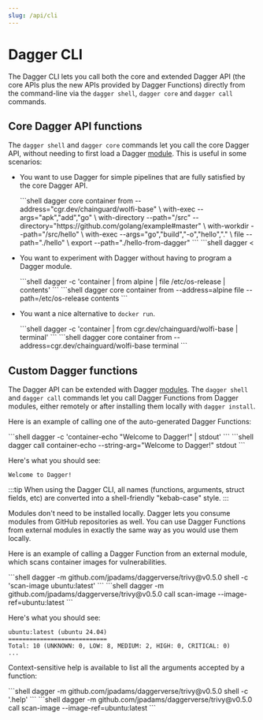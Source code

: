 ```yaml
---
slug: /api/cli
---
```


# Dagger CLI

The Dagger CLI lets you call both the core and extended Dagger API (the core APIs plus the new APIs provided by Dagger Functions) directly from the command-line via the `dagger shell`, `dagger core` and `dagger call` commands.

## Core Dagger API functions

The `dagger shell` and `dagger core` commands let you call the core Dagger API, without needing to first load a Dagger [module](../features/modules.mdx). This is useful in some scenarios:

- You want to use Dagger for simple pipelines that are fully satisfied by the core Dagger API.

    <Tabs>
    <TabItem value="dagger core">
    ```shell
    dagger core container from --address="cgr.dev/chainguard/wolfi-base" \
      with-exec --args="apk","add","go" \
      with-directory --path="/src" --directory="https://github.com/golang/example#master" \
      with-workdir --path="/src/hello" \
      with-exec --args="go","build","-o","hello","." \
      file --path="./hello" \
      export --path="./hello-from-dagger"
    ```
    </TabItem>
    <TabItem value="dagger shell">
    ```shell
    dagger <<EOF
    container \
      | from cgr.dev/chainguard/wolfi-base \
      | with-exec apk add go \
      | with-directory /src https://github.com/golang/example#master \
      | with-workdir /src/hello \
      | with-exec -- go build -o hello . \
      | file ./hello \
      | export ./hello-from-dagger
    EOF
    ```
    </TabItem>
    </Tabs>

- You want to experiment with Dagger without having to program a Dagger module.

    <Tabs>
    <TabItem value="dagger shell">
    ```shell
    dagger -c 'container | from alpine | file /etc/os-release | contents'
    ```
    </TabItem>
    <TabItem value="dagger core">
    ```shell
    dagger core container from --address=alpine file --path=/etc/os-release contents
    ```
    </TabItem>
    </Tabs>

- You want a nice alternative to `docker run`.

    <Tabs>
    <TabItem value="dagger shell">
    ```shell
    dagger -c 'container | from cgr.dev/chainguard/wolfi-base | terminal'
    ```
    </TabItem>
    <TabItem value="dagger core">
    ```shell
    dagger core container from --address=cgr.dev/chainguard/wolfi-base terminal
    ```
    </TabItem>
    </Tabs>

## Custom Dagger functions

The Dagger API can be extended with Dagger [modules](../features/modules.mdx). The `dagger shell` and `dagger call` commands let you call Dagger Functions from Dagger modules, either remotely or after installing them locally with `dagger install`.

Here is an example of calling one of the auto-generated Dagger Functions:

<Tabs>
<TabItem value="dagger shell">
```shell
dagger -c 'container-echo "Welcome to Dagger!" | stdout'
```
</TabItem>
<TabItem value="dagger call">
```shell
dagger call container-echo --string-arg="Welcome to Dagger!" stdout
```
</TabItem>
</Tabs>

Here's what you should see:

```shell
Welcome to Dagger!
```

:::tip
When using the Dagger CLI, all names (functions, arguments, struct fields, etc) are converted into a shell-friendly "kebab-case" style.
:::

Modules don't need to be installed locally. Dagger lets you consume modules from GitHub repositories as well. You can use Dagger Functions from external modules in exactly the same way as you would use them locally.

Here is an example of calling a Dagger Function from an external module, which scans container images for vulnerabilities.

<Tabs>
<TabItem value="dagger shell">
```shell
dagger -m github.com/jpadams/daggerverse/trivy@v0.5.0 shell -c 'scan-image ubuntu:latest'
```
</TabItem>
<TabItem value="dagger call">
```shell
dagger -m github.com/jpadams/daggerverse/trivy@v0.5.0 call scan-image --image-ref=ubuntu:latest
```
</TabItem>
</Tabs>

Here's what you should see:

```shell
ubuntu:latest (ubuntu 24.04)
============================
Total: 10 (UNKNOWN: 0, LOW: 8, MEDIUM: 2, HIGH: 0, CRITICAL: 0)
...
```

Context-sensitive help is available to list all the arguments accepted by a function:

<Tabs>
<TabItem value="dagger shell">
```shell
dagger -m github.com/jpadams/daggerverse/trivy@v0.5.0 shell -c '.help'
```
</TabItem>
<TabItem value="dagger call">
```shell
dagger -m github.com/jpadams/daggerverse/trivy@v0.5.0 call scan-image --image-ref=ubuntu:latest
```
</TabItem>
</Tabs>

